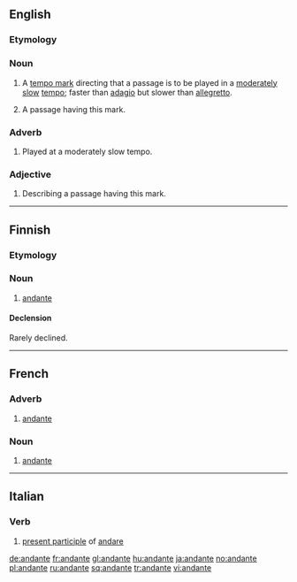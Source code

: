==English==

===Etymology===
{{etyl|it}}

===Noun===
{{en-noun}}

# {{music}} A [[tempo mark]] directing that a passage is to be played in a [[moderate]]ly [[slow]] [[tempo]]; faster than [[adagio]] but slower than [[allegretto]].
# {{music}} A passage having this mark.

===Adverb===
{{en-adv|-}}

# {{music}} Played at a moderately slow tempo.

===Adjective===
{{en-adj|-}}

# {{music}} Describing a passage having this mark.

{{anagrams:en/aadennt}}
----

==Finnish==

===Etymology===
{{etyl|it|fi}}

===Noun===
{{infl|fi|noun}}

# [[#English|andante]]

====Declension====
Rarely declined.
{{fi-decl-nalle|andant}}


----

==French==
{{wikipedia|lang=fr}}
===Adverb===
{{fr-adv}}

# {{music|lang=fr}} [[#English|andante]]

===Noun===
{{fr-noun|m}}

# {{music|lang=fr}} [[#English|andante]]

----

==Italian==

===Verb===
{{infl|it|present participle}}

# [[present participle]] of [[andare]]

[[de:andante]]
[[fr:andante]]
[[gl:andante]]
[[hu:andante]]
[[ja:andante]]
[[no:andante]]
[[pl:andante]]
[[ru:andante]]
[[sq:andante]]
[[tr:andante]]
[[vi:andante]]